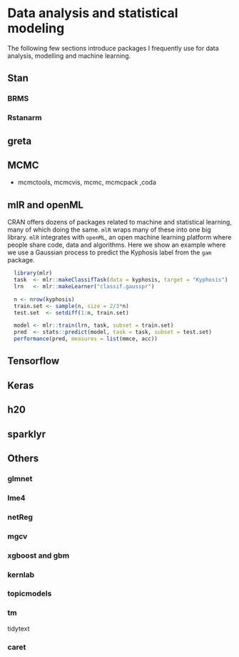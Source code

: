 # Data analysis and statistical modeling

The following few sections introduce packages I frequently use for data analysis, modelling and machine learning.

## Stan

### BRMS

### Rstanarm

## greta

## MCMC

-  mcmctools, mcmcvis, mcmc, mcmcpack ,coda

## mlR and openML

CRAN offers dozens of packages related to machine and statistical learning, many of which doing the same. `mlR` wraps many of these into one big library.
`mlR` integrates with `openML`, an open machine learning platform where people share code, data and algorithms. Here we show an example where we use a Gaussian process to predict the Kyphosis label from the `gam` package.

```r
  library(mlr)
  task  <- mlr::makeClassifTask(data = kyphosis, target = "Kyphosis")
  lrn   <- mlr::makeLearner("classif.gausspr")

  n <- nrow(kyphosis)
  train.set <- sample(n, size = 2/3*n)
  test.set  <- setdiff(1:n, train.set)

  model <- mlr::train(lrn, task, subset = train.set)
  pred  <- stats::predict(model, task = task, subset = test.set)
  performance(pred, measures = list(mmce, acc))
```


## Tensorflow

## Keras

## h20

## sparklyr

## Others

### glmnet

### lme4

### netReg

### mgcv

### xgboost and gbm

### kernlab

### topicmodels

### tm

tidytext

### caret
